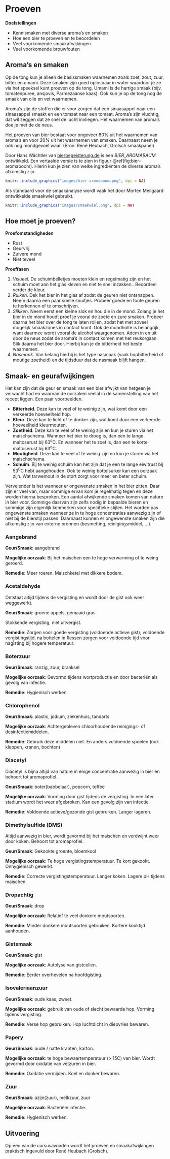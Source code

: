 # Proeven {#proeven}

**Doelstellingen**

-  Kennismaken met diverse aroma's en smaken
-  Hoe een bier te proeven en te beoordelen
-  Veel voorkomende smaakafwijkingen
-  Veel voorkomende brouwfouten

## Aroma's en smaken

Op de tong kun je alleen de basissmaken waarnemen zoals zoet, zout, zuur, bitter en umami. Deze smaken zijn goed oplosbaar in water waardoor je ze via het speeksel kunt proeven op de tong. Umami is de hartige smaak (bijv. tomatenpuree, ansjovis, Parmezaanse kaas). Ook kun je op de tong nog de smaak van olie en vet waarnemen.

Aroma’s zijn de stoffen die er voor zorgen dat een sinaasappel naar een sinaasappel smaakt en een tomaat naar een tomaat. Aroma's zijn vluchtig, dat wil zeggen dat ze snel de lucht invliegen. Het waarnemen van aroma's doe je met de de neus.

Het proeven van bier bestaat voor ongeveer 80% uit het waarnemen van aroma's en voor 20% uit het waarnemen van smaken. Daarnaast neem je ook nog mondgevoel waar. (Bron: René Heubach, Grolsch smaakpanel)

Door Hans Wächtler van [bierbegeisterung.de](https://bierbegeisterung.de) is een *BIER_AROMABAUM* ontwikkeld. Een vertaalde versie is te zien in figuur \@ref(fig:bier-aromaboom). Hierin kun je zien van welke ingrediënten de diverse aroma's afkomstig zijn.

```r
knitr::include_graphics("images/bier-aromaboom.png", dpi = NA)
```

Als standaard voor de smaakanalyse wordt vaak het door Morten Meilgaard ontwikkelde smaakwiel gebruikt.

```r
knitr::include_graphics("images/smaakwiel.png", dpi = NA)
```

## Hoe moet je proeven?

**Proefomstandigheden**

-  Rust
-  Geurvrij
-  Zuivere mond
-  Niet teveel

**Proeffasen**

1.  *Visueel*. De schuimbelletjes moeten klein en regelmatig zijn en het schuim moet aan het glas kleven en niet te snel inzakken.. Beoordeel verder de kleur.
2.  *Ruiken*. Dek het bier in het glas af zodat de geuren niet ontsnappen. Neem daarna een paar snelle snuifjes. Probeer goede en foute geuren te herkennen of te omschrijven.
3.  *Slikken*. Neem eerst een kleine slok en hou die in de mond. Zolang je het bier in de mond houdt proef je vooral de zoete en zure smaken. Probeer daarna het bier over de tong te laten rollen, zodat het met zoveel mogelijk smaakzones in contact komt. Ook de mondholte is belangrijk, want daarmee wordt vooral de alcohol waargenomen. Adem in en uit door de neus zodat de aroma's in contact komen met het reukorgaan. Slik daarna het bier door. Hierbij kun je de bitterheid het beste waarnemen.
4.  *Nasmaak*. Van belang hierbij is het type nasmaak (vaak hopbitterheid of moutige zoetheid) en de tijdsduur dat de nasmaak blijft hangen.

## Smaak- en geurafwijkingen {#afwijkingen}

Het kan zijn dat de geur en smaak van een bier afwijkt van hetgeen je verwacht had en waarvan de oorzaken veelal in de samenstelling van het recept liggen. Een paar voorbeelden.

-  **Bitterheid**. Deze kan te veel of te weinig zijn, wat komt door een verkeerde hoeveelheid hop.
-  **Kleur**. Deze kan te licht of te donker zijn, wat komt door een verkeerde hoeveelheid kleurmouten.
-  **Zoetheid**. Deze kan te veel of te weinig zijn en kun je sturen via het maischschema. Wanneer het bier te droog is, dan een te lange maltoserust bij 63^o^C. En wanneer het te zoet is, dan een te korte maltoserust bij 63^o^C.
-  **Moutigheid**. Deze kan te veel of te weinig zijn en kun je sturen via het maischschema.
-  **Schuim**. Bij te weinig schuim kan het zijn dat je een te lange eiwitrust bij 53^0^C hebt aangehouden. Ook te weinig bottelsuiker kan een oorzaak zijn. Wat tarwemout in de stort zorgt voor meer en beter schuim.

Vervelender is het wanneer er ongewenste smaken in het bier zitten. Daar zijn er veel van, maar sommige ervan kom je regelmatig tegen en deze worden hierna besproken. Een aantal afwijkende smaken komen van nature in bier voor. Sommige daarvan zijn zelfs nodig in bepaalde bieren en sommige zijn eigenlijk kenmerken voor specifieke stijlen. Het worden pas ongewenste smaken wanneer ze in te hoge concentraties aanwezig zijn of niet bij de bierstijl passen. Daarnaast kunnen er ongewenste smaken zijn die afkomstig zijn van externe bronnen (besmetting, reinigingsmiddel, ...).

### Aangebrand

**Geur/Smaak**: aangebrand

**Mogelijke oorzaak**: Bij het maischen een te hoge verwarming of te weing geroerd.

**Remedie**: Meer roeren. Maischketel met dikkere bodem.

### Acetaldehyde

Ontstaat altijd tijdens de vergisting en wordt door de gist ook weer weggewerkt.

**Geur/Smaak**: groene appels, gemaaid gras

Stokkende vergisting, niet uitvergist.

**Remedie**: Zorgen voor goede vergisting (voldoende actieve gist), voldoende vergistingstijd, na bottelen in flessen zorgen voor voldoende tijd voor nagisting bij hogere temperatuur.

### Boterzuur

**Geur/Smaak**: ranzig, zuur, braaksel

**Mogelijke oorzaak**: Gevormd tijdens wortproductie en door bacteriën als gevolg van infectie.

**Remedie**: Hygienisch werken.

### Chlorophenol

**Geur/Smaak**: plastic, jodium, ziekenhuis, tandarts

**Mogelijke oorzaak**: Achtergebleven chloorhoudende reinigings- of desinfectiemiddelen.

**Remedie**: Gebruik deze middelen niet. En anders voldoende spoelen (ook kleppen, kranen, bochten)

### Diacetyl

Diacetyl is bijna altijd van nature in enige concentratie aanwezig in bier en behoort tot aromaprofiel.

**Geur/Smaak**: boter(babbelaar), popcorn, toffee

**Mogelijke oorzaak**: Vorming door gist tijdens de vergisting. In een later stadium wordt het weer afgebroken. Kan een gevolg zijn van infectie.

**Remedie**: Voldoende actieve/gezonde gist gebruiken. Langer lageren.

### Dimethylsulfide (DMS)

Altijd aanwezig in bier, wordt gevormd bij het maischen en verdwijnt weer door koken. Behoort tot aromaprofiel.

**Geur/Smaak**: Gekookte groente, bloemkool

**Mogelijke oorzaak**: Te hoge vergistingstemperatuur. Te kort gekookt. Onhygiënisch gewerkt.

**Remedie**: Correcte vergistingstemperatuur. Langer koken. Lagere pH tijdens maischen.

### Dropachtig

**Geur/Smaak**: drop

**Mogelijke oorzaak**: Relatief te veel donkere moutsoorten.

**Remedie**: Minder donkere moutsoorten gebruiken. Kortere kooktijd aanhouden.

### Gistsmaak

**Geur/Smaak**: gist

**Mogelijke oorzaak**: Autolyse van gistcellen.

**Remedie**: Eerder overhevelen na hoofdgisting.

### Isovaleriaanzuur

**Geur/Smaak**: oude kaas, zweet.

**Mogelijke oorzaak**: gebruik van oude of slecht bewaarde hop. Vorming tijdens vergisting.

**Remedie**: Verse hop gebruiken. Hop luchtdicht in diepvries bewaren.

### Papery

**Geur/Smaak**: oude / natte kranten, karton.

**Mogelijke oorzaak**: te hoge bewaartemperatuur (> 15C) van bier. Wordt gevormd door oxidatie van vetzuren in bier.

**Remedie**: Oxidatie vermijden. Koel en donker bewaren.

### Zuur

**Geur/Smaak**: azijn(zuur), melkzuur, zuur

**Mogelijke oorzaak**: Bacteriële infectie.

**Remedie**: Hygienisch werken.

## Uitvoering

Op een van de cursusavonden wordt het proeven en smaakafwijkingen praktisch ingevuld door René Heubach (Grolsch).
